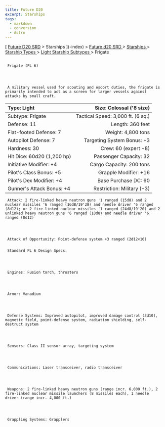 ```yaml
---
title: Future D20
excerpt: Starships
tags:
  - markdown
  - conversion
  - Astro
---
```







[
[Future D20 SRD]( / ) > Starships
     ](-index)
     >
     [
      Future d20 SRD
     ](future-d20-srd-index)
     >
     [
      Starships
     ](future-d20-srd-starships-index)
     >
     [
      Starship Types
     ](future-d20-srd-starships-starship-types-index)
     >
     [
      Light Starship Subtypes
     ](future-d20-srd-starships-starship-types-light-starship-subtypes-index)
     > Frigate
    





## 
     Frigate (PL 6)
    



     A military vessel used for scouting and escort duties, the frigate is primarily intended to act as a screen for larger vessels against attacks by small craft.
    


| Type: Light | Size: Colossal ('8 size) |
| :------------- | --------------------------: |
| Subtype: Frigate | Tactical Speed: 3,000 ft. (6 sq.) |
| Defense: 11 | Length: 360 feet |
| Flat-footed Defense: 7 | Weight: 4,800 tons |
| Autopilot Defense: 7 | Targeting System Bonus: +3 |
| Hardness: 30 | Crew: 60 (expert +8) |
| Hit Dice: 60d20 (1,200 hp) | Passenger Capacity: 32 |
| Initiative Modifier: +4 | Cargo Capacity: 200 tons |
| Pilot's Class Bonus: +5 | Grapple Modifier: +16 |
| Pilot's Dex Modifier: +4 | Base Purchase DC: 60 |
| Gunner's Attack Bonus: +4 | Restriction: Military (+3) |




     Attack: 2 fire-linked heavy neutron guns '1 ranged (15d8) and 2 nuclear missiles '6 ranged (16d8/19'20) and needle driver '6 ranged (8d12); or 2 fire-linked nuclear missiles '1 ranged (24d8/19'20) and 2 unlinked heavy neutron guns '6 ranged (10d8) and needle driver '6 ranged (8d12)
    



     Attack of Opportunity: Point-defense system +3 ranged (2d12×10)
    


### 
     Standard PL 6 Design Specs:
    



     Engines: Fusion torch, thrusters
    



     Armor: Vanadium
    



     Defense Systems: Improved autopilot, improved damage control (3d10), magnetic field, point-defense system, radiation shielding, self-destruct system
    



     Sensors: Class II sensor array, targeting system
    



     Communications: Laser transceiver, radio transceiver
    



     Weapons: 2 fire-linked heavy neutron guns (range incr. 6,000 ft.), 2 fire-linked nuclear missile launchers (8 missiles each), 1 needle driver (range incr. 4,000 ft.)
    



     Grappling Systems: Grapplers
    




